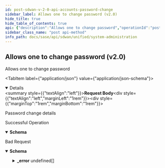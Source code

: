 ```yaml
---
id: post-sdwan-v-2-0-api-accounts-password-change
sidebar_label: Allows one to change password (v2.0)
hide_title: true
hide_table_of_contents: true
api: {"description":"Allows one to change password","operationId":"post-sdwan-v2.0-api-accounts-password-change","requestBody":{"content":{"application/json":{"schema":{"properties":{"oldPassword":{"description":"OldPassword: MinLength(message = minLength, value = 1L) MaxLength(message = maxLength, value = 1000L) ","type":"string"},"password":{"description":"Password: MinLength(message = minLength, value = 1L) MaxLength(message = maxLength, value = 1000L) Required(message = required) ","type":"string"},"repeatPassword":{"description":"RepeatPassword: MinLength(message = minLength, value = 1L) MaxLength(message = maxLength, value = 1000L) Required(message = required) ","type":"string"}},"required":["repeatPassword","password"]}}},"description":"Password change details"},"responses":{"200":{"content":{"application/json":{"schema":{"properties":{"oldPassword":{"description":"OldPassword: MinLength(message = minLength, value = 1L) MaxLength(message = maxLength, value = 1000L) ","type":"string"},"password":{"description":"Password: MinLength(message = minLength, value = 1L) MaxLength(message = maxLength, value = 1000L) Required(message = required) ","type":"string"},"repeatPassword":{"description":"RepeatPassword: MinLength(message = minLength, value = 1L) MaxLength(message = maxLength, value = 1000L) Required(message = required) ","type":"string"}},"required":["repeatPassword","password"]}}},"description":"Successful Operation"},"400":{"content":{"application/json":{"example":{"value":{"_error":[{"code":"ACCOUNT_INVALID_PASSWORD_CHANGE"},{"code":"ACCOUNT_INVALID_OLD_PASSWORD"}]}},"schema":{"properties":{"_error":{"items":{"properties":{"code":{"type":"string"},"message":{"type":"string"}}},"type":"array"}}}}},"description":"Bad Request"}},"tags":["System Administration"],"method":"post","path":"/sdwan/v2.0/api/accounts/password/change","jsonRequestBodyExample":{"oldPassword":"string","password":"string","repeatPassword":"string"},"info":{"contact":{},"description":"List of APIs used to manage the operators, IDPs, users, base roles, base permissions,  password change, sign up, and client roles, base roles.","title":"System Administration","version":"Latest"},"postman":{"name":"Allows one to change password (v2.0)","description":{"content":"Allows one to change password","type":"text/plain"},"url":{"path":["sdwan","v2.0","api","accounts","password","change"],"host":["{{baseUrl}}"],"query":[],"variable":[]},"header":[{"key":"Content-Type","value":"application/json"},{"key":"Accept","value":"application/json"}],"method":"POST","body":{"mode":"raw","raw":"\"\"","options":{"raw":{"language":"json"}}}}}
sidebar_class_name: "post api-method"
info_path: docs/sase/api/sdwan/unified/system-administration
---
```



## Allows one to change password (v2.0)



Allows one to change password

<MimeTabs><TabItem label={"application/json"} value={"application/json-schema"}><details style={{}} data-collapsed={false} open={true}><summary style={{"textAlign":"left"}}><strong>Request Body</strong></summary><div style={{"textAlign":"left","marginLeft":"1rem"}}><div style={{"marginTop":"1rem","marginBottom":"1rem"}}>

Password change details

</div></div><ul style={{"marginLeft":"1rem"}}><SchemaItem collapsible={false} name={"oldPassword"} required={false} schemaDescription={"OldPassword: MinLength(message = minLength, value = 1L) MaxLength(message = maxLength, value = 1000L) "} schemaName={"string"} qualifierMessage={undefined} defaultValue={undefined}></SchemaItem><SchemaItem collapsible={false} name={"password"} required={true} schemaDescription={"Password: MinLength(message = minLength, value = 1L) MaxLength(message = maxLength, value = 1000L) Required(message = required) "} schemaName={"string"} qualifierMessage={undefined} defaultValue={undefined}></SchemaItem><SchemaItem collapsible={false} name={"repeatPassword"} required={true} schemaDescription={"RepeatPassword: MinLength(message = minLength, value = 1L) MaxLength(message = maxLength, value = 1000L) Required(message = required) "} schemaName={"string"} qualifierMessage={undefined} defaultValue={undefined}></SchemaItem></ul></details></TabItem></MimeTabs><div><ApiTabs><TabItem label={"200"} value={"200"}><div>

Successful Operation

</div><div><MimeTabs groupId={"mime-type"}><TabItem label={"application/json"} value={"application/json"}><SchemaTabs groupId={"schema-tabs"}><TabItem label={"Schema"} value={"Schema"}><details style={{}} data-collapsed={false} open={true}><summary style={{"textAlign":"left"}}><strong>Schema</strong></summary><div style={{"textAlign":"left","marginLeft":"1rem"}}></div><ul style={{"marginLeft":"1rem"}}><SchemaItem collapsible={false} name={"oldPassword"} required={false} schemaDescription={"OldPassword: MinLength(message = minLength, value = 1L) MaxLength(message = maxLength, value = 1000L) "} schemaName={"string"} qualifierMessage={undefined} defaultValue={undefined}></SchemaItem><SchemaItem collapsible={false} name={"password"} required={false} schemaDescription={"Password: MinLength(message = minLength, value = 1L) MaxLength(message = maxLength, value = 1000L) Required(message = required) "} schemaName={"string"} qualifierMessage={undefined} defaultValue={undefined}></SchemaItem><SchemaItem collapsible={false} name={"repeatPassword"} required={false} schemaDescription={"RepeatPassword: MinLength(message = minLength, value = 1L) MaxLength(message = maxLength, value = 1000L) Required(message = required) "} schemaName={"string"} qualifierMessage={undefined} defaultValue={undefined}></SchemaItem></ul></details></TabItem><TabItem label={"Example (from schema)"} value={"Example (from schema)"}><ResponseSamples responseExample={"{\n  \"oldPassword\": \"string\",\n  \"password\": \"string\",\n  \"repeatPassword\": \"string\"\n}"} language={"json"}></ResponseSamples></TabItem></SchemaTabs></TabItem></MimeTabs></div></TabItem><TabItem label={"400"} value={"400"}><div>

Bad Request

</div><div><MimeTabs groupId={"mime-type"}><TabItem label={"application/json"} value={"application/json"}><SchemaTabs groupId={"schema-tabs"}><TabItem label={"Schema"} value={"Schema"}><details style={{}} data-collapsed={false} open={true}><summary style={{"textAlign":"left"}}><strong>Schema</strong></summary><div style={{"textAlign":"left","marginLeft":"1rem"}}></div><ul style={{"marginLeft":"1rem"}}><SchemaItem collapsible={true} className={"schemaItem"}><details style={{}}><summary style={{}}><strong>_error</strong><span style={{"opacity":"0.6"}}> undefined[]</span></summary><div style={{"marginLeft":"1rem"}}><SchemaItem collapsible={false} name={"code"} required={false} schemaDescription={undefined} schemaName={"string"} qualifierMessage={undefined} defaultValue={undefined}></SchemaItem><SchemaItem collapsible={false} name={"message"} required={false} schemaDescription={undefined} schemaName={"string"} qualifierMessage={undefined} defaultValue={undefined}></SchemaItem></div></details></SchemaItem></ul></details></TabItem><TabItem label={"Example (from schema)"} value={"Example (from schema)"}><ResponseSamples responseExample={"{\n  \"_error\": [\n    {\n      \"code\": \"string\",\n      \"message\": \"string\"\n    }\n  ]\n}"} language={"json"}></ResponseSamples></TabItem><TabItem label={"Example"} value={"Example"}><ResponseSamples responseExample={"{\n  \"value\": {\n    \"_error\": [\n      {\n        \"code\": \"ACCOUNT_INVALID_PASSWORD_CHANGE\"\n      },\n      {\n        \"code\": \"ACCOUNT_INVALID_OLD_PASSWORD\"\n      }\n    ]\n  }\n}"} language={"json"}></ResponseSamples></TabItem></SchemaTabs></TabItem></MimeTabs></div></TabItem></ApiTabs></div>
      